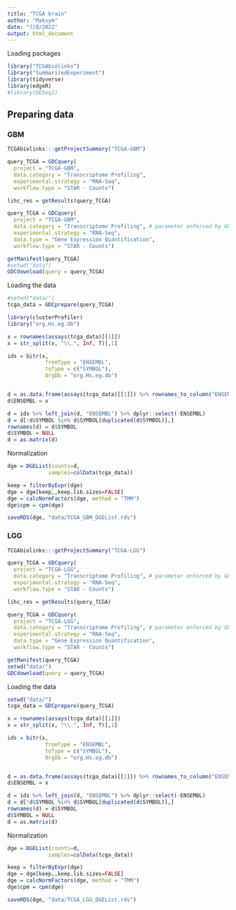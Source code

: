 ```yaml
---
title: "TCGA brain"
author: "Maksym"
date: "7/8/2022"
output: html_document
---
```


Loading packages
```r
library("TCGAbiolinks")
library("SummarizedExperiment")
library(tidyverse)
library(edgeR)
#library(DESeq2)
```


## Preparing data

### GBM

```r
TCGAbiolinks:::getProjectSummary("TCGA-GBM")
```

```r
query_TCGA = GDCquery(
  project = "TCGA-GBM",
  data.category = "Transcriptome Profiling",
  experimental.strategy = "RNA-Seq",
  workflow.type = "STAR - Counts")
```

```r
lihc_res = getResults(query_TCGA)
```

```r
query_TCGA = GDCquery(
  project = "TCGA-GBM",
  data.category = "Transcriptome Profiling", # parameter enforced by GDCquery
  experimental.strategy = "RNA-Seq",
  data.type = "Gene Expression Quantification",
  workflow.type = "STAR - Counts")
```

```r
getManifest(query_TCGA)
#setwd("data")
GDCdownload(query = query_TCGA)
```

Loading the data
```r
#setwd("data/")
tcga_data = GDCprepare(query_TCGA)
```

```r
library(clusterProfiler)
library("org.Hs.eg.db")

x = rownames(assays(tcga_data)[[1]])
x = str_split(x, "\\.", Inf, T)[,1]

ids = bitr(x, 
            fromType = "ENSEMBL", 
            toType = c("SYMBOL"), 
            OrgDb = "org.Hs.eg.db")


d = as.data.frame(assays(tcga_data)[[1]]) %>% rownames_to_column("ENSEMBL")
d$ENSEMBL = x

d = ids %>% left_join(d, "ENSEMBL") %>% dplyr::select(-ENSEMBL)
d = d[!d$SYMBOL %in% d$SYMBOL[duplicated(d$SYMBOL)],]
rownames(d) = d$SYMBOL
d$SYMBOL = NULL
d = as.matrix(d)
```


Normalization
```r
dge = DGEList(counts=d,
             samples=colData(tcga_data))

keep = filterByExpr(dge)
dge = dge[keep,,keep.lib.sizes=FALSE]
dge = calcNormFactors(dge, method = "TMM")
dge$cpm = cpm(dge)
```

```r
saveRDS(dge, "data/TCGA_GBM_DGEList.rds")
```



### LGG

```r
TCGAbiolinks:::getProjectSummary("TCGA-LGG")
```

```r
query_TCGA = GDCquery(
  project = "TCGA-LGG",
  data.category = "Transcriptome Profiling", # parameter enforced by GDCquery
  experimental.strategy = "RNA-Seq",
  workflow.type = "STAR - Counts")
```

```r
lihc_res = getResults(query_TCGA)
```

```r
query_TCGA = GDCquery(
  project = "TCGA-LGG",
  data.category = "Transcriptome Profiling", # parameter enforced by GDCquery
  experimental.strategy = "RNA-Seq",
  data.type = "Gene Expression Quantification",
  workflow.type = "STAR - Counts")
```

```r
getManifest(query_TCGA)
setwd("data/")
GDCdownload(query = query_TCGA)
```


Loading the data
```r
setwd("data/")
tcga_data = GDCprepare(query_TCGA)
```

```r
x = rownames(assays(tcga_data)[[1]])
x = str_split(x, "\\.", Inf, T)[,1]

ids = bitr(x, 
            fromType = "ENSEMBL", 
            toType = c("SYMBOL"), 
            OrgDb = "org.Hs.eg.db")


d = as.data.frame(assays(tcga_data)[[1]]) %>% rownames_to_column("ENSEMBL")
d$ENSEMBL = x

d = ids %>% left_join(d, "ENSEMBL") %>% dplyr::select(-ENSEMBL)
d = d[!d$SYMBOL %in% d$SYMBOL[duplicated(d$SYMBOL)],]
rownames(d) = d$SYMBOL
d$SYMBOL = NULL
d = as.matrix(d)
```


Normalization
```r
dge = DGEList(counts=d,
             samples=colData(tcga_data))

keep = filterByExpr(dge)
dge = dge[keep,,keep.lib.sizes=FALSE]
dge = calcNormFactors(dge, method = "TMM")
dge$cpm = cpm(dge)
```

```r
saveRDS(dge, "data/TCGA_LGG_DGEList.rds")
```



